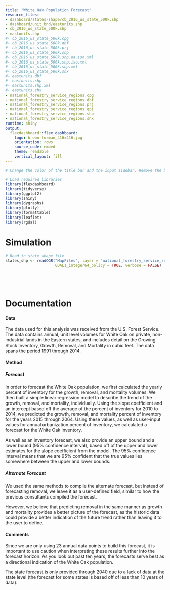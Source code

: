 ```yaml
---
title: "White Oak Population Forecast"
resource_files:
- dashboard/states-shape/cb_2016_us_state_500k.shp
- dashboard/unit_bnd/eastunits.shp
- cb_2016_us_state_500k.shp
- eastunits.shp
#- cb_2016_us_state_500k.cpg
#- cb_2016_us_state_500k.dbf
#- cb_2016_us_state_500k.prj
#- cb_2016_us_state_500k.shp
#- cb_2016_us_state_500k.shp.ea.iso.xml
#- cb_2016_us_state_500k.shp.iso.xml
#- cb_2016_us_state_500k.shp.xml
#- cb_2016_us_state_500k.shx
#- eastunits.dbf
#- eastunits.shp
#- eastunits.shp.xml
#- eastunits.shx
- national_forestry_service_regions.cpg
- national_forestry_service_regions.dbf
- national_forestry_service_regions.prj
- national_forestry_service_regions.qpj 
- national_forestry_service_regions.shp 
- national_forestry_service_regions.shx
runtime: shiny
output:
  flexdashboard::flex_dashboard:
    logo: brown-forman_416x416.jpg
    orientation: rows
    source_code: embed
    theme: readable
    vertical_layout: fill
---
```


```r
# Change the color of the title bar and the input sidebar. Remove the background from the leaflet map.

```

 <style>                     
.navbar {
  background-color: #C0C0C0;
}

.section.sidebar {
  background-color: #DCDCDC;
}

.leaflet-container {
    background-color:rgba(255,0,0,0.0);
}
</style> 

```r
# Load required libraries
library(flexdashboard)
library(tidyverse)
library(ggplot2)
library(shiny)
library(dygraphs)
library(plotly)
library(formattable)
library(leaflet)
library(rgdal)

```

Simulation
=======================================================================
```r
# Read in state shape file
states_shp <- readOGR("MapFiles", layer = "national_forestry_service_regions",
                      GDAL1_integer64_policy = TRUE, verbose = FALSE)






```



Documentation
=======================================================================

#### Data

The data used for this analysis was received from the U.S. Forest Service. The data contains annual, unit level volumes for White Oak on private, non-industrial lands in the Eastern states, and includes detail on the Growing Stock Inventory, Growth, Removal, and Mortality in cubic feet. The data spans the period 1991 through 2014.

#### Method

##### *Forecast*

In order to forecast the White Oak population, we first calculated the yearly percent of inventory for the growth, removal, and mortality volumes. We then built a simple linear regression model to describe the trend of the growth, removal, and mortality, individually. Using the slope coefficient and an intercept based off the average of the percent of inventory for 2010 to 2014, we predicted the growth, removal, and mortality percent of inventory for the years 2015 through 2064. Using these values, as well as user-input values for annual urbanization percent of inventory, we calculated a forecast for the White Oak inventory.

As well as an inventory forecast, we also provide an upper bound and a lower bound (95% confidence interval), based off of the upper and lower estimates for the slope coefficient from the model. The 95% confidence interval means that we are 95% confident that the true values lies somewhere between the upper and lower bounds.

##### *Alternate Forecast*

We used the same methods to compile the alternate forecast, but instead of forecasting removal, we leave it as a user-defined field, similar to how the previous consultants compiled the forecast. 

However, we believe that predicting removal in the same manner as growth and mortality provides a better picture of the forecast, as the historic data could provide a better indication of the future trend rather than leaving it to the user to define.

#### Comments

Since we are only using 23 annual data points to build this forecast, it is important to use caution when interpreting these results further into the forecast horizon. As you look out past ten years, the forecasts serve best as a directional indication of the White Oak population.

The state forecast is only provided through 2040 due to a lack of data at the state level (the forecast for some states is based off of less than 10 years of data).